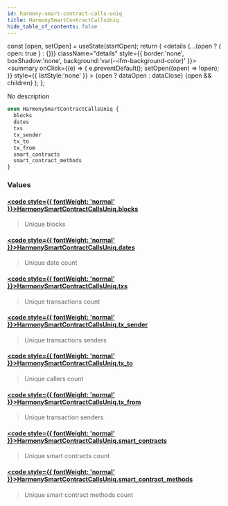 ```yaml
---
id: harmony-smart-contract-calls-uniq
title: HarmonySmartContractCallsUniq
hide_table_of_contents: false
---
```







  const [open, setOpen] = useState(startOpen);
  return (
    <details {...(open ? { open: true } : {})} className="details" style={{ border:'none', boxShadow:'none', background:'var(--ifm-background-color)' }}>
      <summary
        onClick={(e) => {
          e.preventDefault();
          setOpen((open) => !open);
        }}
        style={{ listStyle:'none' }}
      >
      {open ? dataOpen : dataClose}
      </summary>
      {open && children}
    </details>
  );
};








No description


```graphql
enum HarmonySmartContractCallsUniq {
  blocks
  dates
  txs
  tx_sender
  tx_to
  tx_from
  smart_contracts
  smart_contract_methods
}
```




### Values

#### [<code style={{ fontWeight: 'normal' }}>HarmonySmartContractCallsUniq.<b>blocks</b></code>](#)  
> 
> 
> Unique blocks
> 

#### [<code style={{ fontWeight: 'normal' }}>HarmonySmartContractCallsUniq.<b>dates</b></code>](#)  
> 
> 
> Unique date count
> 

#### [<code style={{ fontWeight: 'normal' }}>HarmonySmartContractCallsUniq.<b>txs</b></code>](#)  
> 
> 
> Unique transactions count
> 

#### [<code style={{ fontWeight: 'normal' }}>HarmonySmartContractCallsUniq.<b>tx_sender</b></code>](#)  
> 
> 
> Unique transactions senders
> 

#### [<code style={{ fontWeight: 'normal' }}>HarmonySmartContractCallsUniq.<b>tx_to</b></code>](#)  
> 
> 
> Unique callers count
> 

#### [<code style={{ fontWeight: 'normal' }}>HarmonySmartContractCallsUniq.<b>tx_from</b></code>](#)  
> 
> 
> Unique transaction senders
> 

#### [<code style={{ fontWeight: 'normal' }}>HarmonySmartContractCallsUniq.<b>smart_contracts</b></code>](#)  
> 
> 
> Unique smart contracts count
> 

#### [<code style={{ fontWeight: 'normal' }}>HarmonySmartContractCallsUniq.<b>smart_contract_methods</b></code>](#)  
> 
> 
> Unique smart contract methods count
> 




